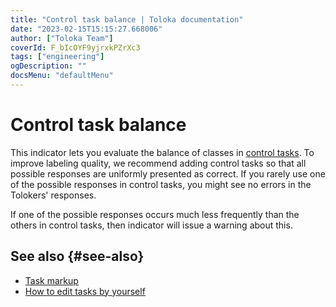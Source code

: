 ```yaml
---
title: "Control task balance | Toloka documentation"
date: "2023-02-15T15:15:27.668006"
author: ["Toloka Team"]
coverId: F_bIcOYF9yjrxkPZrXc3
tags: ["engineering"]
ogDescription: ""
docsMenu: "defaultMenu"
---
```



# Control task balance

This indicator lets you evaluate the balance of classes in [control tasks](/docs/glossary#control-task). To improve labeling quality, we recommend adding control tasks so that all possible responses are uniformly presented as correct. If you rarely use one of the possible responses in control tasks, you might see no errors in the Tolokers' responses.

<Note mode="note" title="Note">

If one of the possible responses occurs much less frequently than the others in control tasks, then indicator will issue a warning about this.

</Note>

## See also {#see-also}

- [Task markup](/docs/guide/task_markup)
- [How to edit tasks by yourself](/docs/guide/task-markup-by-yourself)

<ContactGuideSupport/>
